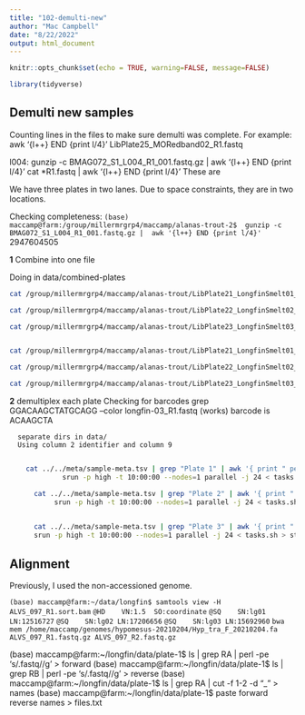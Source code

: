 ```yaml
---
title: "102-demulti-new"
author: "Mac Campbell"
date: "8/22/2022"
output: html_document
---
```


```r
knitr::opts_chunk$set(echo = TRUE, warning=FALSE, message=FALSE)
```

```r
library(tidyverse)
```

## Demulti new samples

Counting lines in the files to make sure demulti was complete. For example:
 awk '{l++} END {print l/4}' LibPlate25_MORedband02_R1.fastq
 
 l004:
gunzip -c BMAG072_S1_L004_R1_001.fastq.gz |  awk '{l++} END {print l/4}'
cat *R1.fastq | awk '{l++} END {print l/4}' 
These are 


We have three plates in two lanes. Due to space constraints, they are in two locations. 

Checking completeness:
`(base) maccamp@farm:/group/millermrgrp4/maccamp/alanas-trout-2$  gunzip -c BMAG072_S1_L004_R1_001.fastq.gz |  awk '{l++} END {print l/4}'`
2947604505    

__1__ Combine into one file     

Doing in data/combined-plates   

```sh
cat /group/millermrgrp4/maccamp/alanas-trout/LibPlate21_LongfinSmelt01_R1.fastq          /group/millermrgrp4/maccamp/alanas-trout-2/LibPlate21_LongfinSmelt01_R1.fastq > longfin-01_R1.fastq &

cat /group/millermrgrp4/maccamp/alanas-trout/LibPlate22_LongfinSmelt02_R1.fastq          /group/millermrgrp4/maccamp/alanas-trout-2/LibPlate22_LongfinSmelt02_R1.fastq > longfin-02_R1.fastq &

cat /group/millermrgrp4/maccamp/alanas-trout/LibPlate23_LongfinSmelt03_R1.fastq          /group/millermrgrp4/maccamp/alanas-trout-2/LibPlate23_LongfinSmelt03_R1.fastq > longfin-03_R1.fastq &


cat /group/millermrgrp4/maccamp/alanas-trout/LibPlate21_LongfinSmelt01_R2.fastq          /group/millermrgrp4/maccamp/alanas-trout-2/LibPlate21_LongfinSmelt01_R2.fastq > longfin-01_R2.fastq &

cat /group/millermrgrp4/maccamp/alanas-trout/LibPlate22_LongfinSmelt02_R2.fastq          /group/millermrgrp4/maccamp/alanas-trout-2/LibPlate22_LongfinSmelt02_R2.fastq > longfin-02_R2.fastq &

cat /group/millermrgrp4/maccamp/alanas-trout/LibPlate23_LongfinSmelt03_R2.fastq          /group/millermrgrp4/maccamp/alanas-trout-2/LibPlate23_LongfinSmelt03_R2.fastq > longfin-03_R2.fastq &
```

__2__ demultiplex each plate
      Checking for barcodes
      grep GGACAAGCTATGCAGG --color longfin-03_R1.fastq (works)
      barcode is ACAAGCTA
      
      separate dirs in data/   
      Using column 2 identifier and column 9    
      
```sh
    cat ../../meta/sample-meta.tsv | grep "Plate 1" | awk '{ print " perl ./BarcodeSplitListBestRadPairedEnd.pl", "longfin-01_R1.fastq", "longfin-01_R2.fastq", "GG"$9"TGCAGG", $2 }' > tasks.sh  
             srun -p high -t 10:00:00 --nodes=1 parallel -j 24 < tasks.sh > std.out 2>std.err &   

      cat ../../meta/sample-meta.tsv | grep "Plate 2" | awk '{ print " perl ./BarcodeSplitListBestRadPairedEnd.pl", "longfin-02_R1.fastq", "longfin-02_R2.fastq", "GG"$9"TGCAGG", $2 }' > tasks.sh  
           srun -p high -t 10:00:00 --nodes=1 parallel -j 24 < tasks.sh > std.out 2>std.err &   

     
      cat ../../meta/sample-meta.tsv | grep "Plate 3" | awk '{ print " perl ./BarcodeSplitListBestRadPairedEnd.pl", "longfin-03_R1.fastq", "longfin-03_R2.fastq", "GG"$9"TGCAGG", $2 }' > tasks.sh  
      srun -p high -t 10:00:00 --nodes=1 parallel -j 24 < tasks.sh > std.out 2>std.err &   
```
      
      
## Alignment

Previously, I used the non-accessioned genome.

`(base) maccamp@farm:~/data/longfin$ samtools view -H ALVS_097_R1.sort.bam`
`@HD	VN:1.5	SO:coordinate`
`@SQ	SN:lg01	LN:12516727`
`@SQ	SN:lg02	LN:17206656`
`@SQ	SN:lg03	LN:15692960`
`bwa mem /home/maccamp/genomes/hypomesus-20210204/Hyp_tra_F_20210204.fa ALVS_097_R1.fastq.gz ALVS_097_R2.fastq.gz`

(base) maccamp@farm:~/longfin/data/plate-1$ ls | grep RA | perl -pe 's/.fastq//g' > forward 
(base) maccamp@farm:~/longfin/data/plate-1$ ls | grep RB | perl -pe 's/.fastq//g' > reverse
(base) maccamp@farm:~/longfin/data/plate-1$ ls | grep RA | cut -f 1-2 -d "_" > names
(base) maccamp@farm:~/longfin/data/plate-1$ paste forward reverse names  > files.txt


